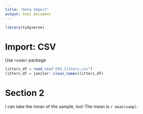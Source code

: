 ```yaml
---
title: "Data Import"
output: html_document
---
```


```r
library(tidyverse)
```

# Import: CSV
Use `reader` package
```r
litters_df = read_csv("FAS_litters.csv")
litters_df = janitor::clean_names(litters_df)
```




# Section 2

I can take the mean of the sample, too!
The mean is `r mean(samp)`.